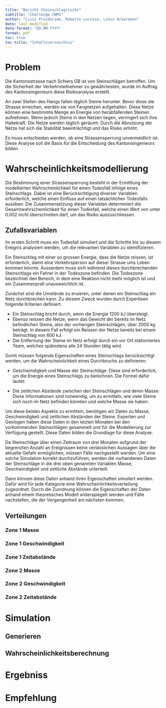 ```yaml
---
title: "Bericht Steinschlagrisiko"
subtitle: "Challenge CWM1"
author: "Livio Prosdocimo, Roberto Lorusso, Linus Ackermann"
date: last-modified
date-format: "DD.MM.YYYY"
format: pdf
toc: true
toc-title: "Inhaltsverzeichnis"
---
```

\newpage

# Problem

Die Kantonsstrasse nach Schiers GB ist von Steinschlägen betroffen. Um die Sicherheit der Verkehrsteilnehmer zu gewährleisten, wurde im Auftrag des Kantonsingenieurs diese Risikoanalyse erstellt.

An zwei Stellen des Hangs fallen täglich Steine herunter. Bevor diese die Strasse erreichen, werden sie von Fangnetzen aufgehalten. Diese Netze können eine bestimmte Menge an Energie von herabfallenden Steinen aufnehmen. Wenn jedoch Steine in den Netzen liegen, verringert sich ihre Haltekraft. Die Netze werden täglich geräumt. Durch die Abnutzung der Netze hat sich die Stabilität beeinträchtigt und das Risiko erhöht.

Es muss entschieden werden, ob eine Strassensperrung unvermeidlich ist. Diese Analyse soll die Basis für die Entscheidung des Kantonsingenieurs bilden.

\newpage
# Wahrscheinlichkeitsmodellierung

Die Bestimmung einer Strassensperrung besteht in der Ermittlung der modellierten Wahrscheinlichkeit für einen Todesfall infolge eines Steinschlags. Dabei ist eine Berücksichtigung diverser Variablen erforderlich, welche einen Einfluss auf einen tatsächlichen Todesfalls ausüben. Die Zusammensetzung dieser Variablen determiniert die Gesamtwahrscheinlichkeit für einen Todesfall, welche einen Wert von unter 0.002 nicht überschreiten darf, um das Risiko auszuschliessen.

## Zufallsvariablen

Im ersten Schritt muss ein Todesfall simuliert und die Schritte bis zu diesem Ereignis analysiert werden, um die relevanten Variablen zu identifizieren. 

Ein Steinschlag mit einer so grossen Energie, dass die Netze reissen, ist erforderlich, damit eine Verkehrsperson auf dieser Strasse ums Leben kommen könnte. Ausserdem muss sich während dieses durchbrechenden Steinschlags ein Fahrer in der Todeszone befinden. Die Todeszone bezeichnet den Bereich, in dem eine Reaktion nicht mehr möglich ist und ein Zusammenprall unausweichlich ist.

Zunächst sind die Umstände zu eruieren, unter denen ein Steinschlag ein Netz durchbrechen kann. Zu diesem Zweck wurden durch Expertisen folgende Kriterien definiert.

- Ein Steinschlag bricht durch, wenn die Energie 1200 kJ übersteigt. 
- Ebenso reissen die Netze, wenn das Gewicht der bereits im Netz befindlichen Steine, also der vorherigen Steinschlägen, über 2000 kg beträgt. In diesem Fall erfolgt ein Reissen der Netze bereits bei einem Steinschlag von 600 kJ. 
- Die Entfernung der Steine im Netz erfolgt durch ein vor Ort stationiertes Team, welches spätestens alle 24 Stunden tätig wird.

Somit müssen folgende Eigenschaften eines Steinschlags berücksichtigt werden, um die Wahrscheinlichkeit eines Durchbruchs zu definieren:

-  Geschwindigkeit und Masse der Steinschläge: 
Diese sind erforderlich, um die Energie eines Steinschlags zu berechnen. Die Formel dafür lautet: 

- Die zeitlichen Abstände zwischen den Steinschlägen und deren Masse: Diese Informationen sind notwendig, um zu ermitteln, wie viele Steine sich noch im Netz befinden könnten und welche Masse sie haben.

Um diese beiden Aspekte zu ermitteln, benötigen wir Daten zu Masse, Geschwindigkeit und zeitlichen Abständen der Steine. Experten und Geologen haben diese Daten in den letzten Monaten bei den vorkommenden Steinschlägen gesammelt und für die Modellierung zur Verfügung gestellt. Diese Daten bilden die Grundlage für diese Analyse.

Da Steinschläge über einen Zeitraum von drei Monaten aufgrund der begrenzten Anzahl an Ereignissen keine verlässlichen Aussagen über die aktuelle Gefahr ermöglichen, müssen Fälle nachgestellt werden. Um eine solche Simulation korrekt durchzuführen, werden die vorhandenen Daten der Steinschläge in die drei oben genannten Variablen Masse, Geschwindigkeit und zeitliche Abstände unterteilt.

Dann können diese Daten anhand ihren Eigenschaften simuliert werden. Dafür wird für jede Kategorie eine Wahrscheinlichkeitsverteilung zugeordnet. Durch die Zuordnung können die Eigenschaften der Daten anhand einem theoretisches Modell widerspiegelt werden und Fälle nachstellen, die der Vergangenheit am nächsten kommen.


## Verteilungen
### Zone 1 Masse
### Zone 1 Geschwindigkeit
### Zone 1 Zeitabstände
### Zone 2 Masse
### Zone 2 Geschwindigkeit
### Zone 2 Zeitabstände

\newpage
# Simulation
## Generieren
## Wahrscheinlichkeitsberechnung

\newpage
# Ergebniss

\newpage
# Empfehlung


